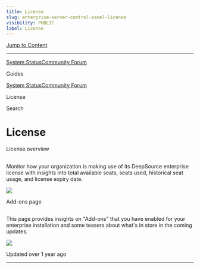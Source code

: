```yaml
---
title: License
slug: enterprise-server-control-panel-license
visibility: PUBLIC
label: License
---
```

[Jump to Content](#content)

* * *

[System Status](https://deepsourcestatus.com/)[Community Forum](https://discuss.deepsource.com/)

Guides

[System Status](https://deepsourcestatus.com/)[Community Forum](https://discuss.deepsource.com/)

License

Search

License
=======

License overview

[](#license-overview)
-----------------------------------------

Monitor how your organization is making use of its DeepSource enterprise license with insights into total available seats, seats used, historical seat usage, and license expiry date.

![](https://files.readme.io/441913f-small-home_2.png)

Add-ons page

[](#add-ons-page)
---------------------------------

This page provides insights on "Add-ons" that you have enabled for your enterprise installation and some teasers about what's in store in the coming updates.

![](https://files.readme.io/609cba0-small-add-ons.png)

Updated over 1 year ago

* * *
